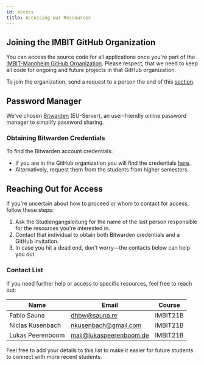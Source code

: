 ```yaml
---
id: access
title: Accessing our Ressources
---
```


## Joining the IMBIT GitHub Organization

You can access the source code for all applications once you're part of the [IMBIT-Mannheim GitHub Organization](https://github.com/IMBIT-Mannheim). Please respect, that we need to keep all code for ongoing and future projects in that GitHub organization.

To join the organization, send a request to a person the end of this [section](#contact-list).

## Password Manager

We've chosen [Bitwarden](https://bitwarden.eu) (EU-Server), an user-friendly online password manager to simplify password sharing.

### Obtaining Bitwarden Credentials

To find the Bitwarden account credentials:

- If you are in the GitHub organization you will find the credentials [here](https://github.com/IMBIT-Mannheim).
- Alternatively, request them from the students from higher semesters.

## Reaching Out for Access

If you're uncertain about how to proceed or whom to contact for access, follow these steps:

1. Ask the Studiengangsleitung for the name of the last person responsible for the resources you're interested in.
2. Contact that individual to obtain both Bitwarden credentials and a GitHub invitation.
3. In case you hit a dead end, don't worry—the contacts below can help you out.

### Contact List

If you need further help or access to specific resources, feel free to reach out:

| Name            | Email                             | Course    |
|-----------------|-----------------------------------|-----------|
| Fabio Sauna     | [dhbw@sauna.re](mailto:dhbw@sauna.re) | IMBIT21B  |
| Niclas Kusenbach | [nkusenbach@gmail.com](mailto:nkusenbach@gmail.com) | IMBIT21B  |
| Lukas Peerenboom | [mail@lukaspeerenboom.de](mailto:mail@lukaspeerenboom.de) | IMBIT21B  |

Feel free to add your details to this list to make it easier for future students to connect with more recent students.